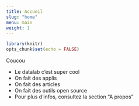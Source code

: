 ```yaml
---
title: Accueil
slug: "home"
menu: main
weight: 1
---
```


```r
library(knitr)
opts_chunk$set(echo = FALSE)
```

Coucou

::: {.timeline}

* Le datalab c'est super cool
* On fait des applis
* On fait des articles
* On fait des outils open source
* Pour plus d'infos, consultez la section "A propos"


:::